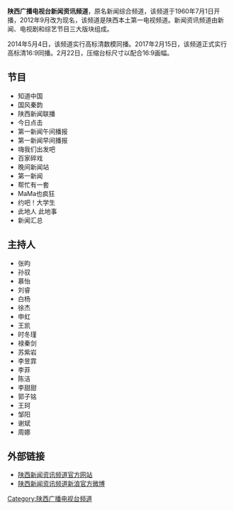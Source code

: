 {{多個問題|
{{unreferenced|time=2015-05-16T14:59:51+00:00}}
{{dead end|time=2015-05-16T14:59:43+00:00}}
}}
{{TV channel|[[陕西广播电视台|陕西广播电视台]]}}
{{頻道資訊
| 頻道名稱         = 陕西广播电视台新闻资讯频道
| 頻道圖片檔案     = 
| 頻道圖片尺寸     = 150px
| 頻道圖片名稱     = 
| 所屬國家或地區   = {{CHNML}}
| 總部所在         = {{CHN}}[[陕西省|陕西省]][[西安市|西安市]]
| 播放地區         = {{CHN}}[[陕西省|陕西省]]
| 開播日期         = 1960年7月1日
| 頻道語言         = [[普通话|普通话]]，[[陕西话|陕西话]] (少量)
| 頻道類別         = [[新闻|新闻]] (为主)， [[娱乐|娱乐]] (为辅)
| 視頻格式          = [[標準畫質電視|SDTV]] ([[576i|576i]] [[縱橫比_(圖像)|16:9]])<br/>[[高清晰度电视|HDTV]] ([[1080i|1080i]] [[縱橫比_(圖像)|16:9]])
| 音頻格式          = [[單聲道|單聲道]]（[[標清|標清]]）<br/>[[立体声|立体声]]/[[杜比數字|環繞聲]]（[[高清|高清]]）
| 擁有者           = [[陕西广播电视台|陕西广播电视台]]
| 頻道官方網站     = http://www.sxtvs.com/sxbc/tv1/index.htm
| 數位有線電視供應商01 = 陕西广电网络
| 數位有線電視頻道數01 = 18频道
| 寬頻電視供應商01 = [[中国电信|中国电信]][[iTV|iTV]]（限陕西地区）
| 寬頻電視頻道數01 = 13频道
| 線上收看網站01   = 在线收看
| 線上收看網址01   = [http://live.snrtv.com/1 陕西新闻资讯频道直播页]
}}

'''陕西广播电视台新闻资讯频道'''，原名新闻综合频道，该频道于1960年7月1日开播，2012年9月改为现名，该频道是陕西本土第一电视频道。新闻资讯频道由新闻、电视剧和综艺节目三大版块组成。

2014年5月4日，该频道实行高标清数模同播。2017年2月15日，该频道正式实行高标清16:9同播。2月22日，压缩台标尺寸以配合16:9画幅。

== 节目 ==
* 知道中国
* 国风秦韵
* 陕西新闻联播
* 今日点击
* 第一新闻午间播报
* 第一新闻早间播报
* 嗨我们出发吧
* 百家碎戏
* 晚间新闻站
* 第一新闻
* 帮忙有一套
* MaMa也疯狂
* 约吧！大学生
* 此地人 此地事
* 新闻汇总

== 主持人 ==
* 张昀
* 孙驭
* 慕怡
* 刘睿
* 白杨
* 徐杰
* 申虹
* 王凯
* 时冬瑾
* 禄秦剑
* 苏紫岩
* 李昱霏
* 李菲
* 陈洁
* 李甜甜
* 郭子铭
* 王珂
* 邹阳
* 谢斌
* 周娜

== 外部链接 ==
*[https://web.archive.org/web/20141002072229/http://www.sxtvs.com/sxbc/tv1/index.htm 陕西新闻资讯频道官方网站]
*[http://weibo.com/u/1909377960 陕西新闻资讯频道新浪官方微博] {{Wayback|url=http://weibo.com/u/1909377960 |date=20140317053846 }}
{{陕西广播电视台}}

[[Category:陕西广播电视台频道|Category:陕西广播电视台频道]]